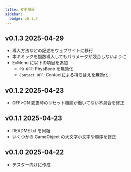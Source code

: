 ```yaml
---
title: 変更履歴
sidebar:
  badge: v0.1.3
---
```


## v0.1.3 2025-04-29

- 導入方法などの記述をウェブサイトに移行
- 本ギミックを複数導入してもパラメータが競合しないように
- ExMenu に以下の項目を追加
  - `PB OFF`: PhysBone を無効化
  - `Contact OFF`: Contactによる持ち替えを無効化

## v0.1.2 2025-04-23

- OFF>ON 変更時のリセット機能が働いてない不具合を修正

## v0.1.1 2025-04-23

- README.txt を同梱
- いくつかの GameObject の大文字小文字や順序を修正

## v0.1.0 2025-04-22

- テスター向けに作成
